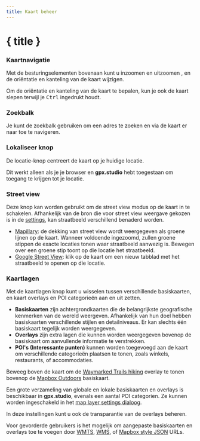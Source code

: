 ```yaml
---
title: Kaart beheer
---
```


<script>
</script>

# { title }

### <Diff size="16" class="inline-block" style="margin-bottom: 2px" /> Kaartnavigatie

Met de besturingselementen bovenaan kunt u inzoomen <Plus size="16" class="inline-block" style="margin-bottom: 2px" /> en uitzoomen <Minus size="16" class="inline-block" style="margin-bottom: 2px" />, en de oriëntatie en kanteling van de kaart <Compass size="16" class="inline-block" style="margin-bottom: 2px" /> wijzigen.

<DocsNote>

Om de oriëntatie en kanteling van de kaart te bepalen, kun je ook de kaart slepen terwijl je <kbd>Ctrl</kbd> ingedrukt houdt.

</DocsNote>

### <Search size="16" class="inline-block" style="margin-bottom: 2px" /> Zoekbalk

Je kunt de zoekbalk gebruiken om een adres te zoeken en via de kaart er naar toe te navigeren.

### <LocateFixed size="16" class="inline-block" style="margin-bottom: 2px" /> Lokaliseer knop

De locatie-knop centreert de kaart op je huidige locatie.

<DocsNote>

Dit werkt alleen als je je browser en <b>gpx.studio</b> hebt toegestaan om toegang te krijgen tot je locatie.

</DocsNote>

### <PersonStanding size="16" class="inline-block" style="margin-bottom: 2px" /> Street view

Deze knop kan worden gebruikt om de street view modus op de kaart in te schakelen.
Afhankelijk van de bron die voor street view weergave gekozen is in de [settings](./menu/instellingen), kan straatbeeld verschillend benaderd worden.

- <a href="https://www.mapillary.com/" target="_blank">Mapillary</a>: de dekking van street view wordt weergegeven als groene lijnen op de kaart. Wanneer voldoende ingezoomd, zullen groene stippen de exacte locaties tonen waar straatbeeld aanwezig is. Bewegen over een groene stip toont op die locatie het straatbeeld.
- <a href="https://www.google.com/streetview/" target="_blank">Google Street View</a>: klik op de kaart om een nieuw tabblad met het straatbeeld te openen op die locatie.

### <Layers3 size="16" class="inline-block" style="margin-bottom: 2px" /> Kaartlagen

Met de kaartlagen knop kunt u wisselen tussen verschillende basiskaarten, en kaart overlays en POI categorieën aan en uit zetten.

- **Basiskaarten** zijn achtergrondkaarten die de belangrijkste geografische kenmerken van de wereld weergeven.
  Afhankelijk van hun doel hebben basiskaarten verschillende stijlen en detailniveaus.
  Er kan slechts één basiskaart tegelijk worden weergegeven.
- **Overlays** zijn extra lagen die kunnen worden weergegeven bovenop de basiskaart om aanvullende informatie te verstrekken.
- **POI's (Interessante punten)** kunnen worden toegevoegd aan de kaart om verschillende categorieën plaatsen te tonen, zoals winkels, restaurants, of accommodaties.

<div class="flex flex-col items-center">
    <DocsLayers />
    <span class="text-sm text-center mt-2">
Beweeg boven de kaart om de <a href="https://hiking.waymarkedtrails.org" target="_blank">Waymarked Trails hiking</a> overlay te tonen bovenop de <a href="https://www.mapbox.com/maps/outdoors" target="_blank">Mapbox Outdoors</a> basiskaart.
    </span>
</div>

Een grote verzameling van globale en lokale basiskaarten en overlays is beschikbaar in **gpx.studio**, evenals een aantal POI categorien.
Ze kunnen worden ingeschakeld in het [map layer settings dialoog](./menu/settings).

In deze instellingen kunt u ook de transparantie van de overlays beheren.

Voor gevorderde gebruikers is het mogelijk om aangepaste basiskaarten en overlays toe te voegen door <a href="https://en.wikipedia.org/wiki/Web_Map_Tile_Service" target="_blank">WMTS</a>, <a href="https://en.wikipedia.org/wiki/Web_Map_Service" target="_blank">WMS</a>, of <a href="https://docs.mapbox.com/help/glossary/style/" target="_blank">Mapbox style JSON</a> URLs.
